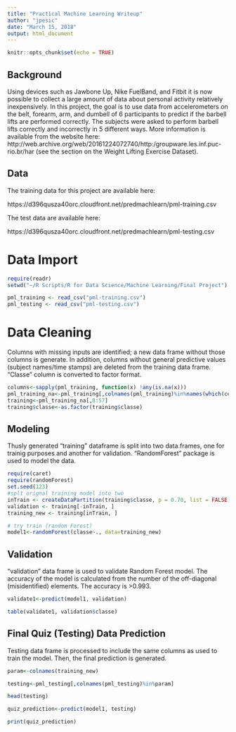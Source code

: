 ---
title: "Practical Machine Learning Writeup"
author: "jpesic"
date: "March 15, 2018"
output: html_document
---

```{r setup, include=FALSE}
knitr::opts_chunk$set(echo = TRUE)
```

## Background



Using devices such as Jawbone Up, Nike FuelBand, and Fitbit it is now possible to collect a large amount of data about personal activity relatively inexpensively. In this project, the goal is to use data from accelerometers on the belt, forearm, arm, and dumbell of 6 participants to predict if the barbell lifts are performed correctly. 
The subjects were asked to perform barbell lifts correctly and incorrectly in 5 different ways. More information is available from the website here: http://web.archive.org/web/20161224072740/http:/groupware.les.inf.puc-rio.br/har (see the section on the Weight Lifting Exercise Dataset).


## Data

The training data for this project are available here:

https://d396qusza40orc.cloudfront.net/predmachlearn/pml-training.csv

The test data are available here:

https://d396qusza40orc.cloudfront.net/predmachlearn/pml-testing.csv

# Data Import

```{r data import, message=FALSE}
require(readr)
setwd("~/R Scripts/R for Data Science/Machine Learning/Final Project")

pml_training <- read_csv("pml-training.csv")
pml_testing <- read_csv("pml-testing.csv")
```

# Data Cleaning

Columns with missing inputs are identified; a new data frame without those columns is generate. In addition, columns without general predictive values (subject names/time stamps) are deleted from the training data frame. "Classe" column is converted to factor format.

```{r data clean}
columns<-sapply(pml_training, function(x) !any(is.na(x)))
pml_training_na<-pml_training[,colnames(pml_training)%in%names(which(columns==TRUE))]
training<-pml_training_na[,8:57]
training$classe<-as.factor(training$classe)
```


## Modeling 

Thusly generated "training" dataframe is split into two data.frames, one for trainig purposes and another for validation. "RandomForest" package is used to model the data.  

```{r model}
require(caret)
require(randomForest)
set.seed(123)
#splt orignal training model into two
inTrain <- createDataPartition(training$classe, p = 0.70, list = FALSE)
validation <- training[-inTrain, ]
training_new <- training[inTrain, ]

# try train (random Forest)
model1<-randomForest(classe~., data=training_new)

```

## Validation

"validation" data frame is used to validate Random Forest model. The accuracy of the model is  calculated from the number of the off-diagonal (misidentified) elements. The accuracy is >0.993.
```{r validate, echo=TRUE}

validate1<-predict(model1, validation)

table(validate1, validation$classe)


```

## Final Quiz (Testing) Data Prediction

Testing data frame is processed to include the same columns as used to train the model. Then, the final prediction is generated.

```{r test, echo=TRUE}

param<-colnames(training_new)

testing<-pml_testing[,colnames(pml_testing)%in%param]

head(testing)

quiz_prediction<-predict(model1, testing)

print(quiz_prediction)


```






